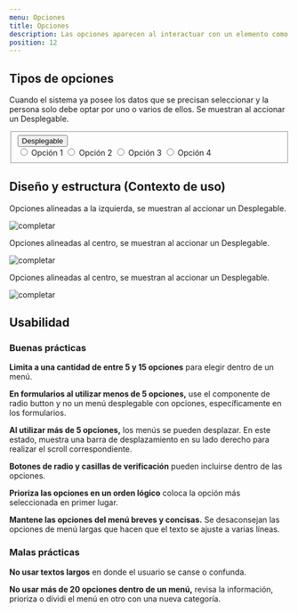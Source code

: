 ```yaml
---
menu: Opciones
title: Opciones
description: Las opciones aparecen al interactuar con un elemento como un botón o un icono o un selector de formulario. Es una forma simple y compacta de mostrar múltiples opciones.
position: 12
---
```



## Tipos de opciones

Cuando el sistema ya posee los datos que se precisan seleccionar y la persona solo debe optar por uno o varios de ellos. Se muestran al accionar un Desplegable.

<div className="opciones-box my-5">
<form className="d-flex flex-row justify-content-center options-container">
  <fieldset className="dropdown show">
    <button
      type="button"
      className="btn btn-dropdown btn-dropdown-lg dropdown-toggle"
      data-toggle="dropdown"
      aria-haspopup="true"
      aria-expanded="true"
    >
      Desplegable
    </button>
    <div className="dropdown-menu show">
      <input type="radio" id="options-example1" name="example1" className="sr-only" />
      <label for="options-example1" className="dropdown-item">
        Opción 1
      </label>
      <input type="radio" id="options-example2" name="example1" className="sr-only" />
      <label for="options-example2" className="dropdown-item">
        Opción 2
      </label>
      <input type="radio" id="options-example3" name="example1" className="sr-only" />
      <label for="options-example3" className="dropdown-item">
        Opción 3
      </label>
      <input type="radio" id="options-example3" name="example1" className="sr-only" />
      <label for="options-example3" className="dropdown-item">
        Opción 4
      </label>
    </div>
  </fieldset>
</form>
</div>


## Diseño y estructura (Contexto de uso)

Opciones alineadas a la izquierda, se muestran al accionar un Desplegable.

![completar](/componentes/opciones/izquierda.png)

Opciones alineadas al centro, se muestran al accionar un Desplegable.

![completar](/componentes/opciones/centro.png)

Opciones alineadas al centro, se muestran al accionar un Desplegable.

![completar](/componentes/opciones/derecha.png)

## Usabilidad

### Buenas prácticas

<div className="d-flex flex-row justify-content-start">
  <i className='bx bx-sm bxs-check-circle' style='color:#26874a'></i>
  <p className="pl-2">
    <strong>Limita a una cantidad de entre 5 y 15 opciones</strong> para elegir dentro de un menú.
  </p>
</div>

<div className="d-flex flex-row justify-content-start">
  <i className='bx bx-sm bxs-check-circle' style='color:#26874a'></i>
  <p className="pl-2">
    <strong> En formularios al utilizar menos de 5 opciones,</strong> use el componente de radio button y no un menú
    desplegable con opciones, específicamente en los formularios.
  </p>
</div>

<div className="d-flex flex-row justify-content-start">
  <i className='bx bx-sm bxs-check-circle' style='color:#26874a'></i>
  <p className="pl-2">
    <strong>Al utilizar más de 5 opciones,</strong> los menús se pueden desplazar. En este estado, muestra una barra de
    desplazamiento en su lado derecho para realizar el scroll correspondiente.
  </p>
</div>

<div className="d-flex flex-row justify-content-start">
  <i className='bx bx-sm bxs-check-circle' style='color:#26874a'></i>
  <p className="pl-2">
    <strong>Botones de radio y casillas de verificación</strong> pueden incluirse dentro de las opciones.
  </p>
</div>

<div className="d-flex flex-row justify-content-start">
  <i className='bx bx-sm bxs-check-circle' style='color:#26874a'></i>
  <p className="pl-2">
    <strong>Prioriza las opciones en un orden lógico</strong> coloca la opción más seleccionada en primer lugar.
  </p>
</div>

<div className="d-flex flex-row justify-content-start">
  <i className='bx bx-sm bxs-check-circle' style='color:#26874a'></i>
  <p className="pl-2"><strong>Mantene las opciones del menú breves y concisas.</strong> Se desaconsejan las opciones de menú largas que hacen que el texto se ajuste a varias líneas.</p>
</div>

### Malas prácticas

<div className="d-flex flex-row justify-content-start">
  <i className='bx bx-sm bxs-x-circle' style='color:#d02323'></i>
  <p className="pl-2">
    <strong>No usar textos largos</strong> en donde el usuario se canse o confunda.
  </p>
</div>

<div className="d-flex flex-row justify-content-start">
  <i className='bx bx-sm bxs-x-circle' style='color:#d02323'></i>
  <p className="pl-2">
    <strong>No usar más de 20 opciones dentro de un menú,</strong> revisa la información, prioriza o dividi el menú en
    otro con una nueva categoría.
  </p>
</div>

